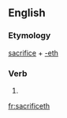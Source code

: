 ==English==

===Etymology===
[[sacrifice]] + [[-eth]]

===Verb===
{{head|en|verb form}}

# {{en-archaic third-person singular of|sacrifice}}

[[fr:sacrificeth]]